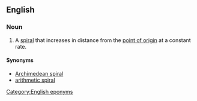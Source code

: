 ==English==
{{wikipedia}}

===Noun===
{{en-noun|sg=[[spiral]] [[of]] [[Archimedes]]|pl=spirals of Archimedes}}

# {{context|mathematics}} A [[spiral]] that increases in distance from the [[point of origin]] at a constant rate.

====Synonyms====
* [[Archimedean spiral]]
* [[arithmetic spiral]]

[[Category:English eponyms]]